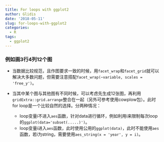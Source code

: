 ```yaml
---
title: For loops with ggplot2
author: Glidis
date: '2018-05-11'
slug: for-loops-with-ggplot2
categories:
  - R
tags:
  - ggplot2
---
```

### 例如画3行4列12个图

- 当数据比较规范，且作图要求一致的时候，用`facet_wrap`和`facet_grid`就可以解决大多数问题，但需要注意搭配`facet_wrap(~variable, scales = 'free_y')`。

- 当其中某个图与其他图有不同时候，可以考虑先生成12张图，再利用`gridExtra::grid.arrange`整合在一起（另外可参考使用cowplow包）。此时for loop是一个比较自然的选择。分两种情况：
    + loop变量i不进入`aes`函数，针对data进行循环，例如利用i来限制每次loop的`ggplot(data='subset(.....)')`。
    + loop变量i进入`aes`函数，此时使用公用的`ggplot(data)`，此时不能使用`aes`函数，若i为string，需要使用`aes_string(x = 'year', y = i)`。
